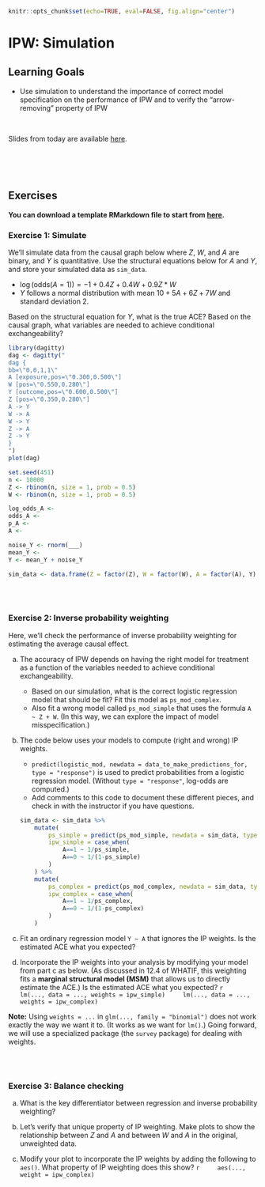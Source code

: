 ```r
knitr::opts_chunk$set(echo=TRUE, eval=FALSE, fig.align="center")
```

# IPW: Simulation

## Learning Goals {-}

- Use simulation to understand the importance of correct model specification on the performance of IPW and to verify the "arrow-removing" property of IPW

<br>

Slides from today are available [here](https://docs.google.com/presentation/d/1rcLtG98kZIIQUxwyT_MqgzSG06xN5qGiSJLVGEOZPo4/edit?usp=sharing).


<br><br><br>


## Exercises {-}

**You can download a template RMarkdown file to start from [here](template_rmds/12-ipw-simulation.Rmd).**

<!-- UPDATE THESE TO USE FUNCTIONS TO REPEAT SIMS MANY TIMES? -->
<!-- NO, not really necessary now, but do note this aloud to the students -->
<!-- FUNCTION ARGS: arrow strengths, or even a formula object...no allow the coefficient on the interaction term to vary--this allows students to play with the degree of mispecification for the Z+W model -->

### Exercise 1: Simulate {-}

We'll simulate data from the causal graph below where $Z$, $W$, and $A$ are binary, and $Y$ is quantitative. Use the structural equations below for $A$ and $Y$, and store your simulated data as `sim_data`.

- $\log(\mathrm{odds}(A = 1)) = -1 + 0.4 Z + 0.4 W + 0.9 Z*W$
- $Y$ follows a normal distribution with mean $10 + 5A + 6Z + 7W$ and standard deviation 2.

Based on the structural equation for $Y$, what is the true ACE? Based on the causal graph, what variables are needed to achieve conditional exchangeability?

```r
library(dagitty)
dag <- dagitty("
dag {
bb=\"0,0,1,1\"
A [exposure,pos=\"0.300,0.500\"]
W [pos=\"0.550,0.280\"]
Y [outcome,pos=\"0.600,0.500\"]
Z [pos=\"0.350,0.280\"]
A -> Y
W -> A
W -> Y
Z -> A
Z -> Y
}
")
plot(dag)
```

```r
set.seed(451)
n <- 10000
Z <- rbinom(n, size = 1, prob = 0.5)
W <- rbinom(n, size = 1, prob = 0.5)

log_odds_A <- 
odds_A <- 
p_A <- 
A <- 

noise_Y <- rnorm(___)
mean_Y <- 
Y <- mean_Y + noise_Y

sim_data <- data.frame(Z = factor(Z), W = factor(W), A = factor(A), Y)
```


<br><br>


### Exercise 2: Inverse probability weighting {-}

Here, we'll check the performance of inverse probability weighting for estimating the average causal effect.

a. The accuracy of IPW depends on having the right model for treatment as a function of the variables needed to achieve conditional exchangeability.
    - Based on our simulation, what is the correct logistic regression model that should be fit? Fit this model as `ps_mod_complex`.
    - Also fit a wrong model called `ps_mod_simple` that uses the formula `A ~ Z + W`. (In this way, we can explore the impact of model misspecification.)

b. The code below uses your models to compute (right and wrong) IP weights.
    - `predict(logistic_mod, newdata = data_to_make_predictions_for, type = "response")` is used to predict probabilities from a logistic regression model. (Without `type = "response"`, log-odds are computed.)
    - Add comments to this code to document these different pieces, and check in with the instructor if you have questions.
    ```r
    sim_data <- sim_data %>%
        mutate(
            ps_simple = predict(ps_mod_simple, newdata = sim_data, type = "response"),
            ipw_simple = case_when(
                A==1 ~ 1/ps_simple,
                A==0 ~ 1/(1-ps_simple)
            )
        ) %>%
        mutate(
            ps_complex = predict(ps_mod_complex, newdata = sim_data, type = "response"),
            ipw_complex = case_when(
                A==1 ~ 1/ps_complex,
                A==0 ~ 1/(1-ps_complex)
            )
        )
    ```

c. Fit an ordinary regression model `Y ~ A` that ignores the IP weights. Is the estimated ACE what you expected?

d. Incorporate the IP weights into your analysis by modifying your model from part c as below. (As discussed in 12.4 of WHATIF, this weighting fits a **marginal structural model (MSM)** that allows us to directly estimate the ACE.) Is the estimated ACE what you expected?
    ```r
    lm(..., data = ..., weights = ipw_simple)
    lm(..., data = ..., weights = ipw_complex)
    ```


**Note:** Using `weights = ...` in `glm(..., family = "binomial")` does not work exactly the way we want it to. (It works as we want for `lm()`.) Going forward, we will use a specialized package (the `survey` package) for dealing with weights.


<br><br>


### Exercise 3: Balance checking {-}

a. What is the key differentiator between regression and inverse probability weighting?

b. Let's verify that unique property of IP weighting. Make plots to show the relationship between $Z$ and $A$ and between $W$ and $A$ in the original, unweighted data.

c. Modify your plot to incorporate the IP weights by adding the following to `aes()`. What property of IP weighting does this show?
    ```r
    aes(..., weight = ipw_complex)
    ```
